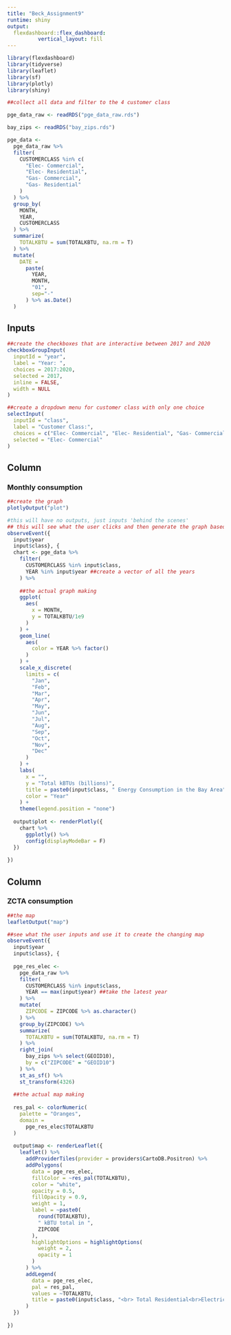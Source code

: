 ```yaml
---
title: "Beck_Assignment9"
runtime: shiny
output: 
  flexdashboard::flex_dashboard:
          vertical_layout: fill
---
```


```r
library(flexdashboard)
library(tidyverse)
library(leaflet)
library(sf)
library(plotly)
library(shiny)

##collect all data and filter to the 4 customer class 

pge_data_raw <- readRDS("pge_data_raw.rds")

bay_zips <- readRDS("bay_zips.rds")

pge_data <-
  pge_data_raw %>% 
  filter(
    CUSTOMERCLASS %in% c(
      "Elec- Commercial",
      "Elec- Residential",
      "Gas- Commercial",
      "Gas- Residential"
    )
  ) %>% 
  group_by(
    MONTH, 
    YEAR, 
    CUSTOMERCLASS
  ) %>% 
  summarize(
    TOTALKBTU = sum(TOTALKBTU, na.rm = T)
  ) %>% 
  mutate(
    DATE = 
      paste(
        YEAR,
        MONTH, 
        "01",
        sep="-"
      ) %>% as.Date()
  )
```
Inputs {.sidebar}
-------------------------------------
```r

##create the checkboxes that are interactive between 2017 and 2020
checkboxGroupInput(
  inputId = "year",
  label = "Year: ",
  choices = 2017:2020,
  selected = 2017,
  inline = FALSE,
  width = NULL
) 

##create a dropdown menu for customer class with only one choice
selectInput(
  inputId = "class", 
  label = "Customer Class:",
  choices = c("Elec- Commercial", "Elec- Residential", "Gas- Commercial", "Gas- Residential"), 
  selected = "Elec- Commercial"
)
```


Column
-------------------------------------

### Monthly consumption

```r
##create the graph 
plotlyOutput("plot")
```


```r
#this will have no outputs, just inputs 'behind the scenes' 
## this will see what the user clicks and then generate the graph based on user input
observeEvent({
  input$year
  input$class}, {
  chart <- pge_data %>% 
    filter(
      CUSTOMERCLASS %in% input$class,
      YEAR %in% input$year ##create a vector of all the years
    ) %>% 
    
    ##the actual graph making
    ggplot(
      aes(
        x = MONTH,
        y = TOTALKBTU/1e9
      )
    ) +
    geom_line(
      aes(
        color = YEAR %>% factor()
      )
    ) +
    scale_x_discrete(
      limits = c(
        "Jan",
        "Feb",
        "Mar",
        "Apr",
        "May",
        "Jun",
        "Jul",
        "Aug",
        "Sep",
        "Oct",
        "Nov",
        "Dec"
      )
    ) +
    labs(
      x = "",
      y = "Total kBTUs (billions)",
      title = paste0(input$class, " Energy Consumption in the Bay Area"),##no need to add year because interactive checkbox shows   it on the side
      color = "Year"
    ) + 
    theme(legend.position = "none")
  
  output$plot <- renderPlotly({
    chart %>% 
      ggplotly() %>% 
      config(displayModeBar = F)
  })
  
})
```

Column
-------------------------------------

### ZCTA consumption

```r
##the map
leafletOutput("map")
```

```r

##see what the user inputs and use it to create the changing map 
observeEvent({
  input$year
  input$class}, {
  
  pge_res_elec <-
    pge_data_raw %>% 
    filter(
      CUSTOMERCLASS %in% input$class,
      YEAR == max(input$year) ##take the latest year
    ) %>% 
    mutate(
      ZIPCODE = ZIPCODE %>% as.character()
    ) %>% 
    group_by(ZIPCODE) %>% 
    summarize(
      TOTALKBTU = sum(TOTALKBTU, na.rm = T)
    ) %>% 
    right_join(
      bay_zips %>% select(GEOID10),
      by = c("ZIPCODE" = "GEOID10")
    ) %>% 
    st_as_sf() %>% 
    st_transform(4326)
  
  ##the actual map making 
  
  res_pal <- colorNumeric(
    palette = "Oranges",
    domain = 
      pge_res_elec$TOTALKBTU
  )
  
  output$map <- renderLeaflet({
    leaflet() %>% 
      addProviderTiles(provider = providers$CartoDB.Positron) %>% 
      addPolygons(
        data = pge_res_elec,
        fillColor = ~res_pal(TOTALKBTU),
        color = "white",
        opacity = 0.5,
        fillOpacity = 0.9,
        weight = 1,
        label = ~paste0(
          round(TOTALKBTU), 
          " kBTU total in ",
          ZIPCODE
        ),
        highlightOptions = highlightOptions(
          weight = 2,
          opacity = 1
        )
      ) %>% 
      addLegend(
        data = pge_res_elec,
        pal = res_pal,
        values = ~TOTALKBTU,
        title = paste0(input$class, "<br> Total Residential<br>Electricity (kBTU)")
      )
  })
  
})
```
